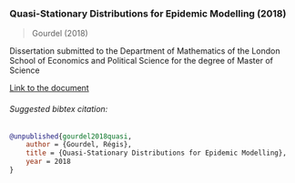 ### Quasi-Stationary Distributions for Epidemic Modelling (2018)

> Gourdel (2018)

Dissertation submitted to the Department of Mathematics of the London School of Economics and Political Science for the degree of Master of Science

[Link to the document](resources/MScDissertation.pdf)

###### Suggested bibtex citation:

```bibtex
@unpublished{gourdel2018quasi,
    author = {Gourdel, Régis},
    title = {Quasi-Stationary Distributions for Epidemic Modelling},
    year = 2018
}
```

